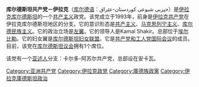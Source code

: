 {{not|库尔德斯坦共产党}}
{{共产党}}
'''库尔德斯坦共产党－伊拉克'''（[[库尔德语|库尔德语]]：حیزبی شیوعی کوردستان-عێراق）是[[伊拉克库尔德斯坦|伊拉克库尔德斯坦]]的一个[[共产主义|共产主义]]政党。该党成立于1993年，前身是[[伊拉克共产党|伊拉克共产党]]在伊拉克库尔德斯坦地区的分支。它的意识形态是[[共产主义|共产主义]]、[[马克思列宁主义|马克思列宁主义]]、[[库尔德民族主义|库尔德民族主义]]。它的政治立场是[[左翼|左翼]]。它的领导人是Kamal Shakir。总部位于[[埃尔比勒|埃尔比勒]]。它的妇女翼是[[库尔德斯坦妇女联盟|库尔德斯坦妇女联盟]]。它是[[共产党和工人党国际会议|共产党和工人党国际会议]]的成员。目前，该党在[[库尔德斯坦议会|库尔德斯坦议会]]拥有1个席位。

该党有一个[[亚述人|亚述人]]分支：卡尔多-阿苏尔共产党，总部设在安卡瓦。

{{庫德人組織}}
{{中东的共产党}}

[[Category:亚洲共产党|Category:亚洲共产党]]
[[Category:伊拉克政党|Category:伊拉克政党]]
[[Category:庫德族政黨|Category:庫德族政黨]]
[[Category:伊拉克庫德斯坦政治|Category:伊拉克庫德斯坦政治]]